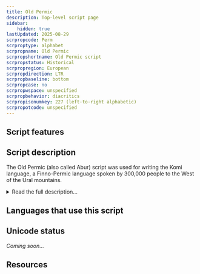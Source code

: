 ```yaml
---
title: Old Permic
description: Top-level script page
sidebar:
    hidden: true
lastUpdated: 2025-08-29
scrpropcode: Perm
scrproptype: alphabet
scrpropname: Old Permic
scrpropshortname: Old Permic script
scrpropstatus: Historical
scrpropregion: European
scrpropdirection: LTR
scrpropbaseline: bottom
scrpropcase: no
scrpropwspace: unspecified
scrpropbehavior: diacritics
scrpropisonumkey: 227 (left-to-right alphabetic)
scrpropotcode: unspecified
---
```



## Script features

<ScriptInfo />

## Script description

The Old Permic (also called Abur) script was used for writing the Komi language, a Finno-Permic language spoken by 300,000 people to the West of the Ural mountains.

<details>
<summary>Read the full description...</summary>The script was created in the 14th century by St. Stephen of Perm, a Russian missionary of possible Komi ethnic heritage. He loosely based the shapes of the letters of the Greek and Cyrillic alphabets and also made use of several property marking, religious and decorative symbols known as Tamga signs, which were native to the Komi people. St. Stephen used the Old Permic script to translate the liturgy into Komi, and also established schools where the script was taught. This gives the Komi language the second oldest literary tradition amongst Permic languages, after Hungarian. After St. Stephen's death, the script survived in the form of copied transcriptions of his own works until the 17th century, though few new works were written. The script was gradually replaced by Cyrillic. In the 19th century a Komi nationalist movement prompted a resurgence in the Old Permic script, but this was short-lived.

Old Permic was written from left to right. It comprised 34 letters, which were organized into a slightly erratic alphabetic order. Five diacritics were used: a diaeresis, a breve, a dot, a comma, and three dots, all of which were written above the letter. These appear to have been used optionally and interchangeably, sometimes to differentiate handwritten letters which otherwise looked similar, and at other times to mark palatalization. There were no separate numbers, rather, letters were assigned a numeric value. The intended use of a symbol as a number was indicated by a sixth diacritic, called titlo. In modern texts, Latin numbers may also be used.
</details>

## Languages that use this script

<WsList script='Perm' wsMax='5' />

## Unicode status

_Coming soon..._

## Resources

<ScriptResources detailSummary='seemore' />


